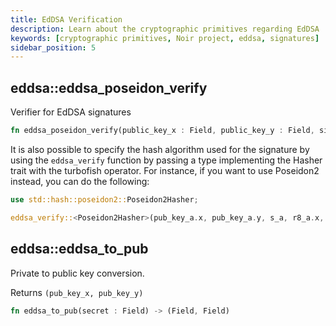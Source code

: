 ```yaml
---
title: EdDSA Verification
description: Learn about the cryptographic primitives regarding EdDSA
keywords: [cryptographic primitives, Noir project, eddsa, signatures]
sidebar_position: 5
---
```



## eddsa::eddsa_poseidon_verify

Verifier for EdDSA signatures

```rust
fn eddsa_poseidon_verify(public_key_x : Field, public_key_y : Field, signature_s: Field, signature_r8_x: Field, signature_r8_y: Field, message: Field) -> bool
```

It is also possible to specify the hash algorithm used for the signature by using the `eddsa_verify` function by passing a type implementing the Hasher trait with the turbofish operator. 
For instance, if you want to use Poseidon2 instead, you can do the following:
```rust
use std::hash::poseidon2::Poseidon2Hasher;

eddsa_verify::<Poseidon2Hasher>(pub_key_a.x, pub_key_a.y, s_a, r8_a.x, r8_a.y, msg);
```

<BlackBoxInfo to="../black_box_fns"/>

## eddsa::eddsa_to_pub

Private to public key conversion.

Returns `(pub_key_x, pub_key_y)`

```rust
fn eddsa_to_pub(secret : Field) -> (Field, Field)
```


